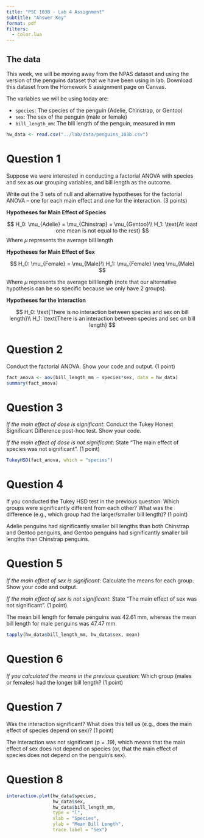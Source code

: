 ```yaml
---
title: "PSC 103B - Lab 4 Assignment"
subtitle: "Answer Key"
format: pdf
filters:
  - color.lua
---
```


## The data

This week, we will be moving away from the NPAS dataset and using the version of the penguins dataset that we have been using in lab. Download this dataset from the Homework 5 assignment page on Canvas.

The variables we will be using today are:

- `species`: The species of the penguin (Adelie, Chinstrap, or Gentoo)
- `sex`: The sex of the penguin (male or female)
- `bill_length_mm`: The bill length of the penguin, measured in mm 


```r
hw_data <- read.csv("../lab/data/penguins_103b.csv")
```


# Question 1

Suppose we were interested in conducting a factorial ANOVA with species and sex as our grouping variables, and bill length as the outcome. 

Write out the 3 sets of null and alternative hypotheses for the factorial ANOVA – one for each main effect and one for the interaction. (3 points)

**Hypotheses for Main Effect of Species**

$$
H_0: \mu_{Adelie} = \mu_{Chinstrap} = \mu_{Gentoo}\\
H_1: \text{At least one mean is not equal to the rest}
$$
Where $\mu$ represents the average bill length

**Hypotheses for Main Effect of Sex**

$$
H_0: \mu_{Female} = \mu_{Male}\\
H_1: \mu_{Female} \neq \mu_{Male}
$$

Where $\mu$ represents the average bill length (note that our alternative hypothesis can be so specific because we only have 2 groups).

**Hypotheses for the Interaction**

$$
H_0: \text{There is no interaction between species and sex on bill length}\\
H_1: \text{There is an interaction between species and sec on bill length}
$$

# Question 2

Conduct the factorial ANOVA. Show your code and output. (1 point)

```r
fact_anova <- aov(bill_length_mm ~ species*sex, data = hw_data)
summary(fact_anova)
```

# Question 3

*If the main effect of dose is significant*: Conduct the Tukey Honest Significant Difference post-hoc test. Show your code. 

*If the main effect of dose is not significant*: State "The main effect of species was not significant". (1 point)

```r
TukeyHSD(fact_anova, which = "species")
```
# Question 4

If you conducted the Tukey HSD test in the previous question: Which groups were significantly different from each other? What was the difference (e.g., which group had the larger/smaller bill length)? (1 point)

[Adelie penguins had significantly smaller bill lengths than both Chinstrap and Gentoo penguins, and Gentoo penguins had significantly smaller bill lengths than Chinstrap penguins.]{color=#b22222}

# Question 5

*If the main effect of sex is significant*: Calculate the means for each group. Show your code and output. 

*If the main effect of sex is not significant*: State "The main effect of sex was not significant". (1 point)

[The mean bill length for female penguins was 42.61 mm, whereas the mean bill length for male penguins was 47.47 mm.]{color=#b22222}

```r
tapply(hw_data$bill_length_mm, hw_data$sex, mean)
```
# Question 6

*If you calculated the means in the previous question*: Which group (males or females) had the longer bill length? (1 point)

# Question 7

Was the interaction significant? What does this tell us (e.g., does the main effect of species depend on sex)? (1 point)

[The interaction was not significant (p = .19), which means that the main effect of sex does not depend on species (or, that the main effect of species does not depend on the penguin’s sex).]{color=#b22222}


# Question 8

```r
interaction.plot(hw_data$species,
                 hw_data$sex,
                 hw_data$bill_length_mm,
                 type = "l",
                 xlab = "Species",
                 ylab = "Mean Bill Length",
                 trace.label = "Sex")

```

